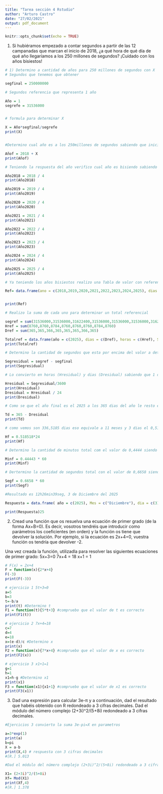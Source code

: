 ```yaml
---
title: "Tarea sección 4 Rstudio"
author: "Arturo Castro"
date: "27/02/2021"
output: pdf_document
---
```


```r
knitr::opts_chunk$set(echo = TRUE)
```
1) Si hubiéramos empezado a contar segundos a partir de las 12 campanadas que marcan el inicio de 2018, ¿a qué hora de qué día de qué año llegaríamos a los 250 millones de segundos? ¡Cuidado con los años bisiestos!
```r
# 1) Determino a cantidad de años para 250 millones de segundos con X
# Segundos que tenemos que obtener

segfinal = 250000000

# Segundos referencia que representa 1 año

Año = 1
segrefe = 31536000


# formula para determinar X

X = Año*segfinal/segrefe
print(X)


#Determino cual año es a los 250millones de segundos sabiendo que inicia en el 2018 determinado como Añof

Añof = 2018 + X
print(Añof)

# Teniendo la respuesta del año verifico cual año es bisiendo sabiendo que es todo divisible en 4 dando como resultado numero entero da año bisiesto

Año2018 = 2018 / 4
print(Año2018)

Año2019 = 2019 / 4
print(Año2019)

Año2020 = 2020 / 4
print(Año2020)

Año2021 = 2021 / 4
print(Año2021)

Año2022 = 2022 / 4
print(Año2022)

Año2023 = 2023 / 4
print(Año2023)

Año2024 = 2024 / 4
print(Año2024)

Año2025 = 2025 / 4
print(Año2025)

# Ya teniendo los años bisiestos realizo una Tabla de valor con referencial sabiendo que 2020 y 2024 son bisiestos

Ref= data.frame(ano = c(2018,2019,2020,2021,2022,2023,2024,2025), dias =c(365,365,366,365,365,365,366,365), horas = c(8760,8760,8784,8760,8760,8760,8784,8760), segundos = c(31536000,31536000,31622400,31536000,31536000,31536000,31622400,31536000))


print(Ref)

# Realizo la suma de cada uno para determinar un total referencial

segref = sum(31536000,31536000,31622400,31536000,31536000,31536000,31622400,31536000)
Href = sum(8760,8760,8784,8760,8760,8760,8784,8760)
Dref = sum(365,365,366,365,365,365,366,365)

Totalref = data.frame(año = c(2025), dias = c(Dref), horas = c(Href), Segundos = c(segref))
print(Totalref)

# Determino la cantidad de segundos que esta por encima del valor a determinar para calcular la cantidad de dias que no voy a necesitar va a llamr Segundos residual Segresidual

Segresidual = segref - segfinal
print(Segresidual)

# Lo convierto en horas (Hresidual) y dias (Dresidual) sabiendo que 1 dia tiene 24 horas y 1 hora son 3600 seg

Hresidual = Segresidual/3600
print(Hresidual)
Dresidual = Hresidual / 24
print(Dresidual)

# Como se que el año final es el 2025 a los 365 dias del año le resto el valor de Dresidual siendo Total de dias en 2025 (Td)

Td = 365 - Dresidual
print(Td)

# como vemos son 336,5185 dias eso equivale a 11 meses y 3 dias el 0,51 son las horas por lo que la hora final es (Hf)

Hf = 0.518518*24
print(Hf)

# Determino la cantidad de minutos total com el valor de 0,4444 siendo

Minf = 0.44443 * 60
print(Minf)

# Dertermino la cantidad de segundos total con el valor de 0,6658 siendo

Segf = 0.6658 * 60
print(Segf)

#Resultado es 12h26min39seg, 3 de Diciembre del 2025

Respuesta = data.frame( año = c(2025), Mes = c("Diciembre"), dia = c(3), horas = floor(c(Hf)), Minuto = floor(c(Minf)), Segundos = floor(c(Segf)))

print(Respuesta)25
```

2) Cread una función que os resuelva una ecuación de primer grado (de la forma Ax+B=0). Es decir, vosotros tendréis que introducir como parámetros los coeficientes (en orden) y la función os tiene que devolver la solución. Por ejemplo, si la ecuación es 2x+4=0, vuestra función os tendría que devolver -2.

Una vez creada la función, utilizadla para resolver las siguientes ecuaciones de primer grado:
5x+3=0
7x+4 = 18
x+1 = 1

```r
# F(x) = 2x+4
F = function(x){2*x+4}
F(-3)
print(F(-3))

# ejercicio 1 5t+3=0
a=5
b=3
t=-b/a
print(t) #Determino t
F1 = function(t){5*t+3} #compruebo que el valor de t es correcto
print(F1(t))

# ejercicio 2 7x+4=18
c=7
d=4
e=18
x=(e-d)/c #Determino x
print(x)
F2 = function(x){7*x+4} #compruebo que el valor de x es correcto
print(F2(x))

# ejercicio 3 x1+1=1
g=1
h=1
x1=h-g #Determino x1
print(x1)
F3 = function(x1){x1+1} #compruebo que el valor de x1 es correcto
print(F3(x1))
```

3) Dad una expresión para calcular 3e-π y a continuación, dad el resultado que habéis obtenido con R redondeado a 3 cifras decimales.
Dad el módulo del número complejo (2+3i)^2/(5+8i) redondeado a 3 cifras decimales.

```r
#Ejercicios 3 convierto la suma 3e-pi=X en parametros

a=3*exp(1)
print(a)
b=pi
X = a-b
print(X,4) # respuesta con 3 cifras decimales
#[R.] 5.013

#Dad el módulo del número complejo (2+3i)^2/(5+8i) redondeado a 3 cifras decimales.

X1= (2+3i)^2/(5+8i)
Xf= Mod(X1)
print(Xf,4)
#[R.] 1.378
```